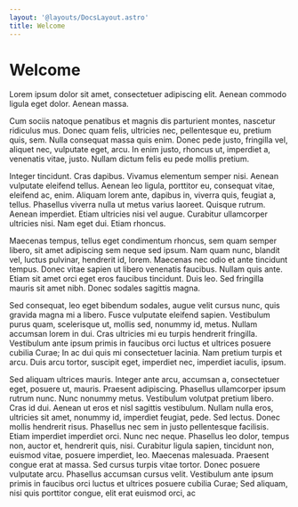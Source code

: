 ```yaml
---
layout: '@layouts/DocsLayout.astro'
title: Welcome
---
```


# Welcome

<p class="lead">
  Lorem ipsum dolor sit amet, consectetuer adipiscing elit. Aenean commodo ligula eget dolor. Aenean massa.  
</p>

Cum sociis natoque penatibus et magnis dis parturient montes, nascetur ridiculus mus. Donec quam felis, ultricies nec, pellentesque eu, pretium quis, sem. Nulla consequat massa quis enim. Donec pede justo, fringilla vel, aliquet nec, vulputate eget, arcu. In enim justo, rhoncus ut, imperdiet a, venenatis vitae, justo. Nullam dictum felis eu pede mollis pretium.

Integer tincidunt. Cras dapibus. Vivamus elementum semper nisi. Aenean vulputate eleifend tellus. Aenean leo ligula, porttitor eu, consequat vitae, eleifend ac, enim. Aliquam lorem ante, dapibus in, viverra quis, feugiat a, tellus. Phasellus viverra nulla ut metus varius laoreet. Quisque rutrum. Aenean imperdiet. Etiam ultricies nisi vel augue. Curabitur ullamcorper ultricies nisi. Nam eget dui. Etiam rhoncus.

Maecenas tempus, tellus eget condimentum rhoncus, sem quam semper libero, sit amet adipiscing sem neque sed ipsum. Nam quam nunc, blandit vel, luctus pulvinar, hendrerit id, lorem. Maecenas nec odio et ante tincidunt tempus. Donec vitae sapien ut libero venenatis faucibus. Nullam quis ante. Etiam sit amet orci eget eros faucibus tincidunt. Duis leo. Sed fringilla mauris sit amet nibh. Donec sodales sagittis magna.

Sed consequat, leo eget bibendum sodales, augue velit cursus nunc, quis gravida magna mi a libero. Fusce vulputate eleifend sapien. Vestibulum purus quam, scelerisque ut, mollis sed, nonummy id, metus. Nullam accumsan lorem in dui. Cras ultricies mi eu turpis hendrerit fringilla. Vestibulum ante ipsum primis in faucibus orci luctus et ultrices posuere cubilia Curae; In ac dui quis mi consectetuer lacinia. Nam pretium turpis et arcu. Duis arcu tortor, suscipit eget, imperdiet nec, imperdiet iaculis, ipsum.

Sed aliquam ultrices mauris. Integer ante arcu, accumsan a, consectetuer eget, posuere ut, mauris. Praesent adipiscing. Phasellus ullamcorper ipsum rutrum nunc. Nunc nonummy metus. Vestibulum volutpat pretium libero. Cras id dui. Aenean ut eros et nisl sagittis vestibulum. Nullam nulla eros, ultricies sit amet, nonummy id, imperdiet feugiat, pede. Sed lectus. Donec mollis hendrerit risus. Phasellus nec sem in justo pellentesque facilisis. Etiam imperdiet imperdiet orci. Nunc nec neque. Phasellus leo dolor, tempus non, auctor et, hendrerit quis, nisi. Curabitur ligula sapien, tincidunt non, euismod vitae, posuere imperdiet, leo. Maecenas malesuada. Praesent congue erat at massa. Sed cursus turpis vitae tortor. Donec posuere vulputate arcu. Phasellus accumsan cursus velit. Vestibulum ante ipsum primis in faucibus orci luctus et ultrices posuere cubilia Curae; Sed aliquam, nisi quis porttitor congue, elit erat euismod orci, ac